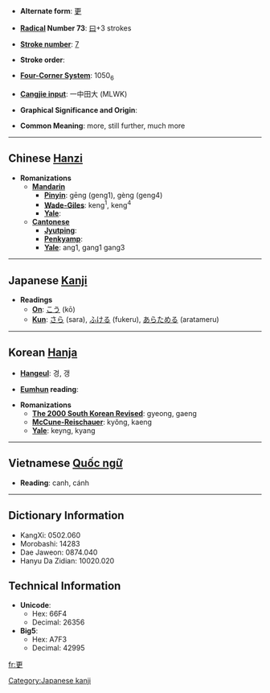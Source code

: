 * '''Alternate form''': [[更]]

* '''[[Wiktionary:Chinese radical index| Radical]] Number 73''': [[Wiktionary:Chinese radical index 曰|曰]]+3 strokes

* '''[[Wiktionary:Chinese total strokes index|Stroke number]]''': [[Wiktionary:Chinese total strokes index 7|7]]

* '''Stroke order''': 

* '''[[Wiktionary:Chinese four corner index|Four-Corner System]]''': 1050<sub>6</sub>

* '''[[Wiktionary:Chinese Cangjie index|Cangjie input]]''': 一中田大 (MLWK)

* '''Graphical Significance and Origin''': 

* '''Common Meaning''': more, still further, much more

----

== Chinese [[Hanzi]] ==

* '''Romanizations'''
** '''[[Mandarin]]'''
*** '''[[Pinyin]]''': gēng (geng1), gèng (geng4)
*** '''[[Wade-Giles]]''': keng<sup>1</sup>, keng<sup>4</sup>
*** '''[[Yale]]''': 
** '''[[Cantonese]]'''
*** '''[[Jyutping]]''':
*** '''[[Penkyamp]]''': 
*** '''[[Yale]]''': ang1, gang1 gang3


----

== Japanese [[Kanji]] ==

* '''Readings'''
** '''[[On]]''': [[こう]] (kō)
** '''[[Kun]]''': [[さら]] (sara), [[ふける]] (fukeru), [[あらためる]] (aratameru)


----

== Korean [[Hanja]] ==

* '''[[Hangeul]]''': 경, 갱

* '''[[Eumhun]] reading''': 

* '''Romanizations'''
** '''[[The 2000 South Korean Revised Romanization|The 2000 South Korean Revised]]''': gyeong, gaeng
** '''[[McCune-Reischauer]]''': kyŏng, kaeng
** '''[[Yale]]''': keyng, kyang


----

== Vietnamese [[Quốc ngữ]] ==

* '''Reading''': canh, cánh

----

== Dictionary Information ==

* KangXi: 0502.060
* Morobashi: 14283
* Dae Jaweon: 0874.040
* Hanyu Da Zidian: 10020.020

== Technical Information ==

* '''Unicode''':
** Hex: 66F4
** Decimal: 26356
* '''Big5''':
** Hex: A7F3
** Decimal: 42995

[[Category:Japanese kanji]]

[[fr:更]]